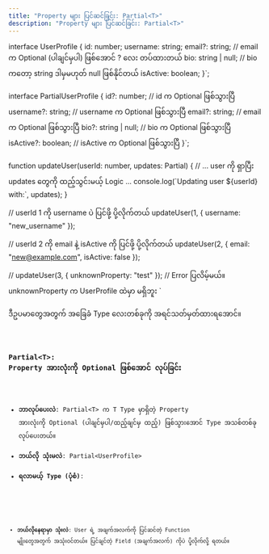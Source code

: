 ```yaml
---
title: "Property များ ပြင်ဆင်ခြင်း: Partial<T>"
description: "Property များ ပြင်ဆင်ခြင်း: Partial<T>"
---
```


interface UserProfile {
  id: number;
  username: string;
  email?: string; // email က Optional (ပါချင်မှပါ) ဖြစ်အောင် ? လေး တပ်ထားတယ်
  bio: string | null; // bio ကတော့ string ဒါမှမဟုတ် null ဖြစ်နိုင်တယ်
  isActive: boolean;
}`;

interface PartialUserProfile {
  id?: number; // id က Optional ဖြစ်သွားပြီ
  username?: string; // username က Optional ဖြစ်သွားပြီ
  email?: string; // email က Optional ဖြစ်သွားပြီ
  bio?: string | null; // bio က Optional ဖြစ်သွားပြီ
  isActive?: boolean; // isActive က Optional ဖြစ်သွားပြီ
}`;

function updateUser(userId: number, updates: Partial<UserProfile>) {
  // ... user ကို ရှာပြီး updates တွေကို ထည့်သွင်းမယ့် Logic ...
  console.log(\`Updating user \${userId} with:\`, updates);
}

// userId 1 ကို username ပဲ ပြင်ဖို့ ပို့လိုက်တယ်
updateUser(1, { username: "new_username" });

// userId 2 ကို email နဲ့ isActive ကို ပြင်ဖို့ ပို့လိုက်တယ်
updateUser(2, { email: "new@example.com", isActive: false });

// updateUser(3, { unknownProperty: "test" }); // Error ပြလိမ့်မယ်။ unknownProperty က UserProfile ထဲမှာ မရှိဘူး
`

ဒီဥပမာတွေအတွက် အခြေခံ Type လေးတစ်ခုကို အရင်သတ်မှတ်ထားရအောင်။

<Code lang="typescript" code={userprofile} title="index.ts" />

### Partial\<T>: Property အားလုံးကို Optional ဖြစ်အောင် လုပ်ခြင်း

- **ဘာလုပ်ပေးလဲ**: Partial\<T> က T Type မှာရှိတဲ့ Property အားလုံးကို Optional (ပါချင်မှပါ/ထည့်ချင်မှ ထည့်) ဖြစ်သွားအောင် Type အသစ်တစ်ခု လုပ်ပေးတယ်။
- **ဘယ်လို သုံးမလဲ**: Partial\<UserProfile>
- **ရလာမယ့် Type (ပုံစံ)**:

<Code lang="typescript" code={partial} title="index.ts" />

- **ဘယ်လိုနေရာမှာ သုံးလဲ**: User ရဲ့ အချက်အလက်ကို ပြင်ဆင်တဲ့ Function မျိုးတွေအတွက် အသုံးဝင်တယ်။ ပြင်ချင်တဲ့ Field (အချက်အလက်) ကိုပဲ ပို့လိုက်လို့ ရတယ်။

<Code lang="typescript" code={usage} title="index.ts" />
